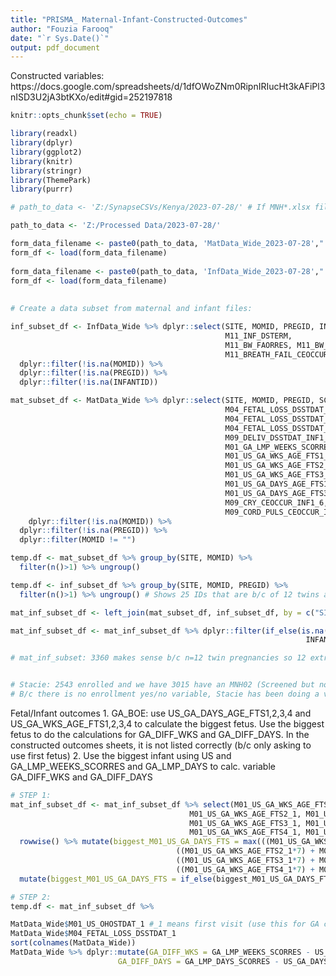 ```yaml
---
title: "PRISMA_ Maternal-Infant-Constructed-Outcomes"
author: "Fouzia Farooq"
date: "`r Sys.Date()`"
output: pdf_document
---
```

Constructed variables: 
https://docs.google.com/spreadsheets/d/1dfOWoZNm0RipnIRIucHt3kAFiPl3nISD3U2jA3btKXo/edit#gid=252197818

```r
knitr::opts_chunk$set(echo = TRUE)
```

```r
library(readxl)
library(dplyr)
library(ggplot2)
library(knitr)
library(stringr)
library(ThemePark)
library(purrr)
```

```r
# path_to_data <- 'Z:/SynapseCSVs/Kenya/2023-07-28/' # If MNH*.xlsx files are located elsewhere, set this to, for example, 'data/' or '//TNT/...'

path_to_data <- 'Z:/Processed Data/2023-07-28/'
```

```r

form_data_filename <- paste0(path_to_data, 'MatData_Wide_2023-07-28',".RData")
form_df <- load(form_data_filename)
    
form_data_filename <- paste0(path_to_data, 'InfData_Wide_2023-07-28',".RData")
form_df <- load(form_data_filename)  
    
    
# Create a data subset from maternal and infant files:

inf_subset_df <- InfData_Wide %>% dplyr::select(SITE, MOMID, PREGID, INFANTID, 
                                                M11_INF_DSTERM,
                                                M11_BW_FAORRES, M11_BW_EST_FAORRES,
                                                M11_BREATH_FAIL_CEOCCUR) %>%
  dplyr::filter(!is.na(MOMID)) %>%
  dplyr::filter(!is.na(PREGID)) %>%
  dplyr::filter(!is.na(INFANTID))

mat_subset_df <- MatData_Wide %>% dplyr::select(SITE, MOMID, PREGID, SCRNID, DOB, M01_US_OHOLOC_1, 
                                                M04_FETAL_LOSS_DSSTDAT_1, M04_FETAL_LOSS_DSSTDAT_2,
                                                M04_FETAL_LOSS_DSSTDAT_3,
                                                M04_FETAL_LOSS_DSSTDAT_4, M04_FETAL_LOSS_DSSTDAT_5,
                                                M09_DELIV_DSSTDAT_INF1_6, M09_BIRTH_DSTERM_INF1_6,
                                                M01_GA_LMP_WEEKS_SCORRES_1, M01_GA_LMP_DAYS_SCORRES_1,
                                                M01_US_GA_WKS_AGE_FTS1_1,
                                                M01_US_GA_WKS_AGE_FTS2_1, M01_US_GA_WKS_AGE_FTS2_1,
                                                M01_US_GA_WKS_AGE_FTS3_1, M01_US_GA_WKS_AGE_FTS4_1,
                                                M01_US_GA_DAYS_AGE_FTS1_1, M01_US_GA_DAYS_AGE_FTS2_1,
                                                M01_US_GA_DAYS_AGE_FTS3_1, M01_US_GA_DAYS_AGE_FTS4_1,
                                                M09_CRY_CEOCCUR_INF1_6, M09_FHR_VSTAT_INF1_6, M09_MACER_CEOCCUR_INF1_6,
                                                M09_CORD_PULS_CEOCCUR_INF1_6) %>%
    dplyr::filter(!is.na(MOMID)) %>%
  dplyr::filter(!is.na(PREGID)) %>%
  dplyr::filter(MOMID != "")

temp.df <- mat_subset_df %>% group_by(SITE, MOMID) %>%
  filter(n()>1) %>% ungroup()

temp.df <- inf_subset_df %>% group_by(SITE, MOMID, PREGID) %>%
  filter(n()>1) %>% ungroup() # Shows 25 IDs that are b/c of 12 twins and 1 INFANT ID that is 'n/a' and has the same PREGID as the twins. Will remove this row. Dataset will have n=12 twin pregnancies.

mat_inf_subset_df <- left_join(mat_subset_df, inf_subset_df, by = c("SITE", "MOMID", "PREGID"))

mat_inf_subset_df <- mat_inf_subset_df %>% dplyr::filter(if_else(is.na(INFANTID), TRUE,
                                                                  INFANTID != "n/a")) # Have to be very careful with NA in a logical expression.  Dplyr filter only includes rows where the expression is TRUE but not where it's FALSE or NA.

# mat_inf_subset: 3360 makes sense b/c n=12 twin pregnancies so 12 extra rows in the mat_subset_df of 3348.  


# Stacie: 2543 enrolled and we have 3015 have an MNH02 (Screened but not enrolled.).
# B/c there is no enrollment yes/no variable, Stacie has been doing a variable from: Enrolled when age requirement, viable pregnancy with GA>= weeks by US, Outside catchment area, did not consent.

```

Fetal/Infant outcomes
1. GA_BOE: use US_GA_DAYS_AGE_FTS1,2,3,4 and US_GA_WKS_AGE_FTS1,2,3,4 to calculate the biggest fetus.  Use the biggest fetus to do the calculations for GA_DIFF_WKS and GA_DIFF_DAYS.  In the constructed outcomes sheets, it is not listed correctly (b/c only asking to use first fetus)
2. Use the biggest infant using US and GA_LMP_WEEKS_SCORRES and GA_LMP_DAYS to calc. variable GA_DIFF_WKS and GA_DIFF_DAYS 
```r
# STEP 1:
mat_inf_subset_df <- mat_inf_subset_df %>% select(M01_US_GA_WKS_AGE_FTS1_1, M01_US_GA_DAYS_AGE_FTS1_1, 
                                        M01_US_GA_WKS_AGE_FTS2_1, M01_US_GA_DAYS_AGE_FTS2_1,
                                        M01_US_GA_WKS_AGE_FTS3_1, M01_US_GA_DAYS_AGE_FTS3_1,
                                        M01_US_GA_WKS_AGE_FTS4_1, M01_US_GA_DAYS_AGE_FTS4_1) %>% 
  rowwise() %>% mutate(biggest_M01_US_GA_DAYS_FTS = max(((M01_US_GA_WKS_AGE_FTS1_1*7) + M01_US_GA_DAYS_AGE_FTS1_1),
                                     ((M01_US_GA_WKS_AGE_FTS2_1*7) + M01_US_GA_DAYS_AGE_FTS2_1),
                                     ((M01_US_GA_WKS_AGE_FTS3_1*7) + M01_US_GA_DAYS_AGE_FTS3_1),
                                     ((M01_US_GA_WKS_AGE_FTS4_1*7) + M01_US_GA_DAYS_AGE_FTS4_1), na.rm = TRUE)) %>%
  mutate(biggest_M01_US_GA_DAYS_FTS = if_else(biggest_M01_US_GA_DAYS_FTS<0, NA, biggest_M01_US_GA_DAYS_FTS)) # <0 covers '-Inf' cases and where it's only -7.

# STEP 2: 
temp.df <- mat_inf_subset_df %>% 

```


```r

MatData_Wide$M01_US_OHOSTDAT_1 #_1 means first visit (use this for GA calc. )
MatData_Wide$M04_FETAL_LOSS_DSSTDAT_1
sort(colnames(MatData_Wide))
MatData_Wide %>% dplyr::mutate(GA_DIFF_WKS = GA_LMP_WEEKS_SCORRES - US_GA_WKS_AGE_FTS1,
                        GA_DIFF_DAYS = GA_LMP_DAYS_SCORRES - US_GA_DAYS_AGE_FTS1)
```

